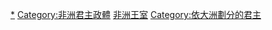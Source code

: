 [[Category:非洲國家元首|*]]
[[Category:非洲君主政體|Category:非洲君主政體]]
[[Category:非洲王室|]]
[[Category:依大洲劃分的君主|Category:依大洲劃分的君主]]